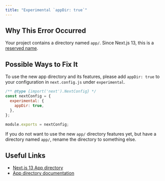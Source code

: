 ```yaml
---
title: "Experimental `appDir: true`"
---
```


## Why This Error Occurred

Your project contains a directory named `app/`. Since Next.js 13, this is a [reserved name](/blog/next-13#new-app-directory-beta).

## Possible Ways to Fix It

To use the new app directory and its features, please add `appDir: true` to your configuration in `next.config.js` under `experimental`.

```js filename="next.config.js"
/** @type {import('next').NextConfig} */
const nextConfig = {
  experimental: {
    appDir: true,
  },
};

module.exports = nextConfig;
```

If you do not want to use the new `app/` directory features yet, but have a directory named `app/`, rename the directory to something else.

## Useful Links

- [Next.js 13 App directory](/blog/next-13#new-app-directory-beta)
- [App directory documentation](/docs/app/building-your-application)
